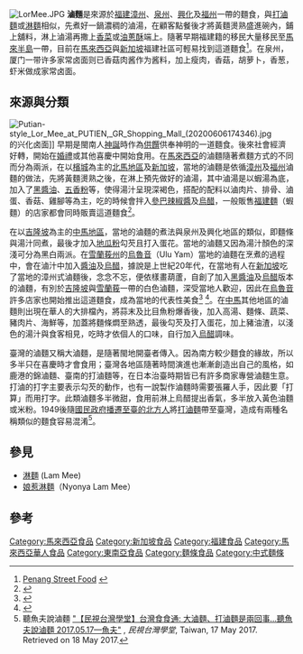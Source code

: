 {{Distinguish|打卤面}}
[[File:LorMee.JPG|thumb]]
'''滷麵'''是來源於[[福建|福建]][[漳州|漳州]]、[[泉州|泉州]]、[[莆田市|興化]]及[[福州|福州]]一帶的麵食，與[[打滷麵|打滷麵]]或[[淋麵|淋麵]]相似，先煮好一鍋濃稠的滷湯，在顧客點餐後才將黃麵燙熟盛進碗內，鋪上舖料，淋上滷湯再撒上[[香菜|香菜]]或[[油蔥酥|油蔥酥]]端上。隨著早期福建籍的移民大量移民至[[馬來半島|馬來半島]]一帶，目前在[[馬來西亞|馬來西亞]]與[[新加坡|新加坡]]福建社區可輕易找到這道麵食<ref>[http://www.tourmalaysia.com/2010/09/25/penang-food-loh-mee-%E5%8D%A4%E9%9D%A2/ Penang Street Food] {{webarchive|url=https://archive.is/20140812040207/http://www.tourmalaysia.com/2010/09/25/penang-food-loh-mee-%E5%8D%A4%E9%9D%A2/ |date=2014-08-12 }}</ref>。在泉州，厦门一带许多家常卤面则已香菇肉酱作为酱料，加上瘦肉，香菇，胡萝卜，香葱，虾米做成家常卤面。

==來源與分類==
[[File:Putian-style_Lor_Mee_at_PUTIEN,_GR_Shopping_Mall_(20200606174346).jpg|thumb]]的兴化卤面]]
早期是閩南人[[神誕|神誕]]時作為[[供饌|供饌]]供奉神明的一道麵食。後來社會經濟好轉，開始在[[婚禮|婚禮]]或其他喜慶中開始食用。在[[馬來西亞|馬來西亞]]的滷麵隨著煮麵方式的不同而分為兩派，在以[[檳城|檳城]]為主的[[北馬|北馬地區]]及[[新加坡|新加坡]]，當地的滷麵是依循[[漳州|漳州]]及[[福州|福州]]滷麵的做法，先將黃麵燙熟之後，在淋上預先做好的滷湯，其中滷湯是以蝦湯為底，加入了[[黑醬油|黑醬油]]、[[五香粉|五香粉]]等，使得湯汁呈現深褐色，搭配的配料以滷肉片、排骨、滷蛋、香菇、雞腳等為主，吃的時候會拌入[[參巴辣椒醬|參巴辣椒醬]]及[[烏醋|烏醋]]，一般販售[[福建麵|福建麵]]（蝦麵）的店家都會同時販賣這道麵食<ref>{{Cite web |url=http://news.sinchew.com.my/node/66395 |title=從福建滷麵到烏魯音滷麵 |access-date=2015-01-01 |archive-url=https://web.archive.org/web/20150101152138/http://news.sinchew.com.my/node/66395 |archive-date=2015-01-01 |dead-url=yes }}</ref>。

在以[[吉隆坡|吉隆坡]]為主的[[中馬|中馬地區]]，當地的滷麵的煮法與泉州及興化地區的類似，即麵條與湯汁同煮，最後才加入[[地瓜粉|地瓜粉]]勾芡且打入蛋花。當地的滷麵又因為湯汁顏色的深淺可分為黑白兩派。在[[雪蘭莪州|雪蘭莪州]]的[[烏魯音|烏魯音]]（Ulu Yam）當地的滷麵在烹煮的過程中，會在滷汁中加入[[醬油|醬油]]及[[烏醋|烏醋]]，據說是上世紀20年代，在當地有人在[[新加坡|新加坡]]吃了當地的漳州式滷麵後，念念不忘，便依樣畫葫蘆，自創了加入[[黑醬油|黑醬油]]及[[烏醋|烏醋]]版本的滷麵，有別於[[吉隆坡|吉隆坡]]與[[雪蘭莪|雪蘭莪]]一帶的白色滷麵，深受當地人歡迎，因此在[[烏魯音|烏魯音]]許多店家也開始推出這道麵食，成為當地的代表性美食<ref>{{Cite web |url=https://www.youtube.com/watch?v=FjXxiJ5JsiY |title=乌鲁音 卤麵 福春记 |access-date=2015-01-01 |archive-date=2017-12-20 |archive-url=https://web.archive.org/web/20171220055702/https://www.youtube.com/watch?v=FjXxiJ5JsiY&gl=US&hl=en |dead-url=no }}</ref> <ref>{{Cite web |url=http://life.sinchew.com.my/node/13046 |title=烏魯音‧特色鹵麵傳香 |access-date=2015-01-01 |archive-url=https://web.archive.org/web/20150101133849/http://life.sinchew.com.my/node/13046 |archive-date=2015-01-01 |dead-url=yes }}</ref>。在[[中馬|中馬]]其他地區的滷麵則出現在華人的大排檔內，將蒜末及比目魚粉爆香後，加入高湯、麵條、蔬菜、豬肉片、海鮮等，加蓋將麵條燜至熟透，最後勾芡及打入蛋花，加上豬油渣，以淺色的湯汁與食客相見，吃時才依個人的口味，自行加入[[烏醋|烏醋]]調味。

臺灣的滷麵又稱大滷麵，是隨著閩地開臺者傳入。因為南方較少麵食的緣故，所以多半只在喜慶時才會食用；臺灣各地區隨著時間演進也漸漸創造出自己的風格，如鹿港的錦滷麵、臺南的打滷麵等，在日本治臺時期皆已有許多商家專營滷麵生意。打滷的打字主要表示勾芡的動作，也有一說製作滷麵時需要張羅人手，因此要「打算」而用打字。此類滷麵多半微甜，食用前淋上烏醋提出香氣，多半放入黃色油麵或米粉。1949後隨[[外省人|國民政府播遷至臺的北方人]]將[[打滷麵|打滷麵]]帶至臺灣，造成有兩種名稱類似的麵食容易混淆<ref>聽魚夫說滷麵 [https://www.youtube.com/watch?v=4eD6C-iSFzc "【民視台灣學堂】台灣食食通: 大滷麵、打滷麵是兩回事...聽魚夫說滷麵 2017.05.17—魚夫"] {{Wayback|url=https://www.youtube.com/watch?v=4eD6C-iSFzc |date=20200727051933 }}, ''民視台灣學堂'', Taiwan, 17 May 2017. Retrieved on 18 May 2017.</ref>。

==參見==
*[[淋麵|淋麵]] (Lam Mee)
*[[娘惹淋麵|娘惹淋麵]]（Nyonya Lam Mee）

== 參考 ==
{{reflist}}

{{馬來西亞各族料理}}

[[Category:馬來西亞食品|Category:馬來西亞食品]]
[[Category:新加坡食品|Category:新加坡食品]]
[[Category:福建食品|Category:福建食品]]
[[Category:馬來西亞華人食品|Category:馬來西亞華人食品]]
[[Category:東南亞食品|Category:東南亞食品]]
[[Category:麵條食品|Category:麵條食品]]
[[Category:中式麵條|Category:中式麵條]]